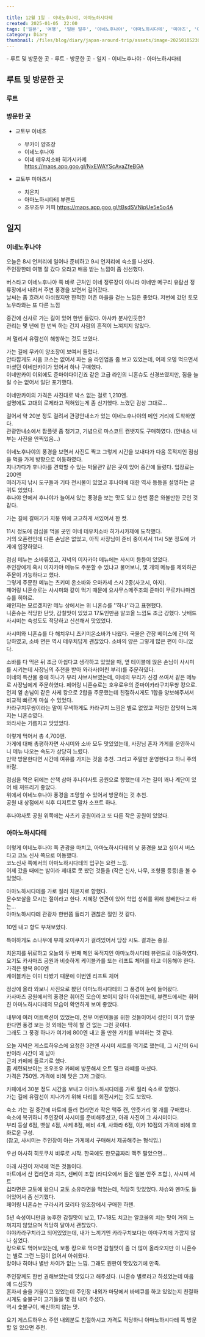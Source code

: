 ```yaml
---  
  
title: 12월 1일 - 이네노후나야, 아마노하시다테  
created: 2025-01-05  22:00
tags: ['일본', '여행', '일본 일주', '이네노후나야', '아마노하시다테', '미야즈', '이네']  
category: Diary  
thumbnail: /files/blog/diary/japan-around-trip/assets/image-20250105230614693.png  
---
```

  
<TableOfContents server:defer> 
- 루트 및 방문한 곳
  - 루트
  - 방문한 곳
- 일지
  - 이네노후나야
  - 아마노하시다테
</TableOfContents>
  
## 루트 및 방문한 곳  
  
### 루트  
  
<ImageLoader src="/files/blog/diary/japan-around-trip/assets/image-20250105051542006.png" alt="image-20250105051542006" />  
  
### 방문한 곳  
  
- 교토부 이네쵸  
  - 무카이 양조장  
  - 이네노후나야  
  - 이네 테우치소바 히가시카제 https://maps.app.goo.gl/NxEWAYScAvaZfeBGA  
  
- 교토부 미야즈시  
  - 치온지  
  - 아마노하시타테 뷰랜드  
  - 조우조우 커피 https://maps.app.goo.gl/tBsdSVNipUe5e5o4A  
  
## 일지  
  
### 이네노후나야  
  
오늘은 8시 언저리에 일어나 준비하고 9시 언저리에 숙소를 나섰다.  
주인장한테 여행 잘 갔다 오라고 배웅 받는 느낌이 좀 신선했다.  
  
버스타고 이네노후나야 쪽 바로 근처인 이네 정류장이 아니라 이네만 메구리 유람선 정류장에서 내려서 주변 풍경을 보면서 걸어갔다.  
날씨는 좀 흐려서 아쉬웠지만 한적한 어촌 마을을 걷는 느낌은 좋았다. 저번에 갔던 토모노우라와는 또 다른 느낌  
<ImageLoader src="/files/blog/diary/japan-around-trip/assets/image-20250105225848219.png" alt="image-20250105225848219" />  
  
<ImageLoader src="/files/blog/diary/japan-around-trip/assets/image-20250105225900314.png" alt="image-20250105225900314" />  
  
중간에 신사로 가는 길이 있어 한번 들렀다. 야사카 분사인듯한?  
관리는 몇 년에 한 번씩 하는 건지 사람의 흔적이 느껴지지 않았다.  
  
<ImageLoader src="/files/blog/diary/japan-around-trip/assets/image-20250105230012889.png" alt="image-20250105230012889" />  
  
<ImageLoader src="/files/blog/diary/japan-around-trip/assets/image-20250105225957123.png" alt="image-20250105225957123" />  
  
저 멀리서 유람선이 해항하는 것도 보였다.  
  
<ImageLoader src="/files/blog/diary/japan-around-trip/assets/image-20250105230205373.png" alt="image-20250105230205373" />  
  
가는 길에 무카이 양조장이 보여서 들렀다.  
안타깝게도 시음 코스는 없어서 파는 술 라인업을 좀 보고 있었는데, 어제 오뎅 먹으면서 마셨던 이네만카이가 있어서 하나 구매했다.  
이네만카이 이외에도 준마이다이긴죠 같은 고급 라인의 니혼슈도 신경쓰였지만, 짐을 늘릴 수는 없어서 일단 포기했다.  
  
<ImageLoader src="/files/blog/diary/japan-around-trip/assets/image-20250105230251284.png" alt="image-20250105230251284" />  
  
이네만카이의 가격은 사진대로 박스 없는 걸로 1,210엔.  
설명에도 고대의 로제라고 적혀있는게 좀 신기했다. 느꼈던 감상 그대로...  
  
<ImageLoader src="/files/blog/diary/japan-around-trip/assets/image-20250105230353633.png" alt="image-20250105230353633" />  
  
걸어서 약 20분 정도 걸려서 관광안내소가 있는 이네노후나야의 메인 거리에 도착하였다.  
관광안내소에서 팜플렛 좀 챙기고, 기념으로 마스코트 캔뱃지도 구매하였다. (안내소 내부는 사진을 안찍었음...)  
  
<ImageLoader src="/files/blog/diary/japan-around-trip/assets/image-20250105230614693.png" alt="image-20250105230614693" />  
  
<ImageLoader src="/files/blog/diary/japan-around-trip/assets/image-20250105230732679.png" alt="image-20250105230732679" />  
  
<ImageLoader src="/files/blog/diary/japan-around-trip/assets/image-20250105230747759.png" alt="image-20250105230747759" />  
  
이네노후나야의 풍경을 보면서 사진도 찍고 그렇게 시간을 보내다가 다음 목적지인 점심을 먹을 가게 방향으로 이동하였다.  
지나가다가 후나야를 견학할 수 있는 박물관? 같은 곳이 있어 중간에 들렀다. 입장료는 200엔  
여러가지 낚시 도구들과 기타 전시물이 있었고 후나야에 대한 역사 등등을 설명하는 글귀도 있었다.  
후나야 안에서 후나야가 늘어서 있는 풍경을 보는 맛도 있고 한번 쯤은 와볼만한 곳인 것 같다.  
  
<ImageLoader src="/files/blog/diary/japan-around-trip/assets/image-20250105231146977.png" alt="image-20250105231146977" />  
  
<ImageLoader src="/files/blog/diary/japan-around-trip/assets/image-20250105231215379.png" alt="image-20250105231215379" />  
  
<ImageLoader src="/files/blog/diary/japan-around-trip/assets/image-20250105231231956.png" alt="image-20250105231231956" />  
  
가는 길에 갈매기가 지붕 위에 고고하게 서있어서 한 컷.  
  
<ImageLoader src="/files/blog/diary/japan-around-trip/assets/image-20250105231256177.png" alt="image-20250105231256177" />  
  
11시 정도에 점심을 먹을 곳인 이네 테우치소바 히가시카제에 도착했다.  
거의 오픈런인데 다른 손님은 없었고, 아직 사장님이 준비 중이셔서 11시 5분 정도에 가게에 입장하였다.  
  
<ImageLoader src="/files/blog/diary/japan-around-trip/assets/image-20250105232328328.png" alt="image-20250105232328328" />  
  
점심 메뉴는 소바류였고, 저녁의 이자카야 메뉴에는 사시미 등등이 있었다.  
주인장에게 혹시 이자카야 메뉴도 주문할 수 있냐고 물어보니, 몇 개의 메뉴를 제외하곤 주문이 가능하다고 했다.  
그렇게 주문한 메뉴는 츠키미 온소바와 오마카세 스시 2종(사고시, 아지).  
페어링 니혼슈로는 사시미와 같이 먹기 때문에 요사무스메주조의 준마이 무로카나마겐슈를 히야로.  
왜인지는 모르겠지만 메뉴 상에서는 위 니혼슈를 ''하나''라고 표현했다.  
니혼슈는 적당한 단맛, 감칠맛이 있었고 17도인만큼 알코올 느낌도 조금 강했다. 낫배드  
사시미는 숙성도도 적당하고 신선해서 맛있었다.  
  
<ImageLoader src="/files/blog/diary/japan-around-trip/assets/image-20250105231807369.png" alt="image-20250105231807369" />  
  
사시미와 니혼슈를 다 해치우니 츠키미온소바가 나왔다. 국물은 간장 베이스에 간이 적당하였고, 소바 면은 역시 테우치답게 괜찮았다. 소바의 양은 그렇게 많은 편이 아니었다.  
  
<ImageLoader src="/files/blog/diary/japan-around-trip/assets/image-20250105232249011.png" alt="image-20250105232249011" />  
  
소바를 다 먹은 뒤 조금 아쉽다고 생각하고 있었을 때, 옆 테이블에 앉은 손님이 사시미를 시키는데 사장님의 추천을 받아 와라사(어린 부리)를 주문하였다.  
이네의 특산물 중에 하나가 부리 샤브사브였는데, 이네의 부리가 신경 쓰여서 같은 메뉴로 사장님에게 주문하였다. 페어링 니혼슈로는 호우료우의 준마이카라구치무쌍 캉으로.  
먼저 옆 손님이 같은 사케 캉으로 2합을 주문했는데 친절하시게도 1합을 양보해주셔서 비교적 빠르게 마실 수 있었다.  
카라구치무쌍이라는 말이 무색하게도 카라구치 느낌은 별로 없었고 적당한 잡맛이 느껴지는 니혼슈였다.  
와라사는 기름지고 맛있었다.  
  
<ImageLoader src="/files/blog/diary/japan-around-trip/assets/image-20250105232419630.png" alt="image-20250105232419630" />  
  
  
이렇게 먹어서 총 4,700엔.  
가게에 대해 총평하자면 사시미와 소바 모두 맛있었는데, 사장님 혼자 가게를 운영하시니 메뉴 나오는 속도가 상당히 느렸다.  
만약 방문한다면 시간에 여유를 가지는 것을 추천. 그리고 주말만 운영한다고 하니 주의 바람.  
  
점심을 먹은 뒤에는 산책 삼아 후나야사토 공원으로 향했는데 가는 길이 꽤나 계단이 있어 배 꺼뜨리기 좋았다.  
위에서 이네노후나야 풍경을 조망할 수 있어서 방문하는 것 추천.  
공원 내 상점에서 식후 디저트로 말차 소프트 하나.  
  
<ImageLoader src="/files/blog/diary/japan-around-trip/assets/image-20250105233047367.png" alt="image-20250105233047367" />  
  
<ImageLoader src="/files/blog/diary/japan-around-trip/assets/image-20250105233104236.png" alt="image-20250105233104236" />  
  
후나야사토 공원 위쪽에는 사츠키 공원이라고 또 다른 작은 공원이 있었다.  
  
<ImageLoader src="/files/blog/diary/japan-around-trip/assets/image-20250105233212190.png" alt="image-20250105233212190" />  
  
### 아마노하시다테  
  
이렇게 이네노후나야 쪽 관광을 마치고, 아마노하시다테의 낮 풍경을 보고 싶어서 버스 타고 코노 신사 쪽으로 이동했다.  
코노신사 쪽에서의 아마노하시다테의 입구는 요런 느낌.  
어제 갔을 때에는 밤이라 제대로 못 봤던 것들을 (작은 신사, 나무, 조형물 등등)을 볼 수 있었다.  
  
<ImageLoader src="/files/blog/diary/japan-around-trip/assets/image-20250105233554458.png" alt="image-20250105233554458" />  
  
<ImageLoader src="/files/blog/diary/japan-around-trip/assets/image-20250105233801168.png" alt="image-20250105233801168" />  
  
<ImageLoader src="/files/blog/diary/japan-around-trip/assets/image-20250105233813925.png" alt="image-20250105233813925" />  
  
<ImageLoader src="/files/blog/diary/japan-around-trip/assets/image-20250105233832143.png" alt="image-20250105233832143" />  
  
<ImageLoader src="/files/blog/diary/japan-around-trip/assets/image-20250105233906276.png" alt="image-20250105233906276" />  
  
아마노하시다테를 가로 질러 치온지로 향했다.  
문수보살을 모시는 절이라고 한다. 지혜랑 연관이 있어 학업 성취를 위해 참배한다고 하는...  
아마노하시다테 관광차 한번쯤 들리기 괜찮은 절인 것 같다.  
  
<ImageLoader src="/files/blog/diary/japan-around-trip/assets/image-20250105233953214.png" alt="image-20250105233953214" />  
  
10엔 내고 향도 부쳐보았다.  
  
<ImageLoader src="/files/blog/diary/japan-around-trip/assets/image-20250105234605851.png" alt="image-20250105234605851" />  
  
<ImageLoader src="/files/blog/diary/japan-around-trip/assets/image-20250105234108346.png" alt="image-20250105234108346" />  
  
특이하게도 소나무에 부채 오미쿠지가 걸려있어서 당장 시도. 결과는 중길.  
  
<ImageLoader src="/files/blog/diary/japan-around-trip/assets/image-20250105234128069.png" alt="image-20250105234128069" />  
  
치온지를 뒤로하고 오늘의 두 번째 메인 목적지인 아마노하시다테 뷰랜드로 이동하였다.  
요기도 카사마츠 공원과 비슷하게 케이블카를 또는 리프트 체어를 타고 이동해야 한다.  가격은 왕복 800엔  
케이블카는 이미 타봤기 때문에 이번엔 리프트 체어  
  
<ImageLoader src="/files/blog/diary/japan-around-trip/assets/image-20250105234823636.png" alt="image-20250105234823636" />  
  
정상에 올라 와보니 사진으로 봤던 아마노하시다테의 그 풍경이 눈에 들어왔다.  
카사마츠 공원에서의 풍경은 휘어진 모습이 보이지 않아 아쉬웠는데, 뷰랜드에서는 휘어진 아마노하시다테의 모습이 확연하게 보여 좋았다.  
  
<ImageLoader src="/files/blog/diary/japan-around-trip/assets/image-20250105235326697.png" alt="image-20250105235326697" />  
  
<ImageLoader src="/files/blog/diary/japan-around-trip/assets/image-20250105235009997.png" alt="image-20250105235009997" />  
  
<ImageLoader src="/files/blog/diary/japan-around-trip/assets/image-20250105235028513.png" alt="image-20250105235028513" />  
  
<ImageLoader src="/files/blog/diary/japan-around-trip/assets/image-20250105235116548.png" alt="image-20250105235116548" />  
  
내부에 여러 어트랙션이 있었는데, 전부 어린이들을 위한 것들이어서 성인이 여기 방문한다면 풍경 보는 것 외에는 딱히 할 건 없는 그런 곳이다.  
그래도 그 풍경 하나가 여기에 800엔 내고 올 만한 가치를 부여하는 것 같다.  
  
<ImageLoader src="/files/blog/diary/japan-around-trip/assets/image-20250105235239787.png" alt="image-20250105235239787" />  
  
오늘 저녁은 게스트하우스에 요청한 3천엔 사시미 세트를 먹기로 했는데, 그 시간이 6시 반이라 시간이 꽤 남아  
근처 카페에 들르기로 했다.  
좀 세련되보이는 조우조우 카페에 방문해서 오트 밀크 라떼를 마셨다.  
가격은 750엔. 가격에 비해 맛은 그저 그랬다.  
  
<ImageLoader src="/files/blog/diary/japan-around-trip/assets/image-20250106000859164.png" alt="image-20250106000859164" />  
  
카페에서 30분 정도 시간을 보내고 아마노하시다테를 가로 질러 숙소로 향했다.  
가는 길에 유람선이 지나가기 위해 다리를 회전시키는 것도 보았다.  
  
<ImageLoader src="/files/blog/diary/japan-around-trip/assets/image-20250106001234395.png" alt="image-20250106001234395" />  
  
숙소 가는 길 중간에 마트에 들러 컵라면과 작은 맥주 캔, 안줏거리 몇 개를 구매했다.  
숙소에 복귀하니 주인장이 사시미를 준비해주셨고, 아래 사진이 그 사시미이다.  
부리 등살 6점, 뱃살 4점, 샤케 8점, 에비 4개, 사와라 6점, 이카 10점의 가격에 비해 호화로운 구성.  
(참고, 사시미는 주인장이 아는 가게에서 구매해서 제공해주는 형식임.)  
  
<ImageLoader src="/files/blog/diary/japan-around-trip/assets/image-20250106001641643.png" alt="image-20250106001641643" />  
  
우선 아사히 히토쿠치 비루로 시작. 한국에도 한모금짜리 맥주 팔았으면...  
  
<ImageLoader src="/files/blog/diary/japan-around-trip/assets/image-20250106001919720.png" alt="image-20250106001919720" />  
  
아래 사진이 저녁에 먹은 것들이다.  
마트에서 산 컵라면과 치즈, 센베이 조합 (라디오에서 들은 일본 안주 조합.), 사시미 세트  
컵라면은 교토에 왔으니 교토 소유라면을 먹었는데, 적당히 맛있었다. 차슈와 멘마도 들어있어서 좀 신기했다.  
페어링 니혼슈는 구라시키 모리타 양조장에서 구매한 하텐.  
  
<ImageLoader src="/files/blog/diary/japan-around-trip/assets/image-20250106002033847.png" alt="image-20250106002033847" />  
  
5년 숙성이니만큼 농후한 감칠맛이 났고, 17~18도 치고는 알코올의 치는 맛이 거의 느껴지지 않았으며 적당히 달아서 괜찮았다.  
야야카라구치라고 되어있었는데, 내가 느끼기엔 카라구치보다는 아마구치에 가깝지 않나 싶었다.  
캉으로도 먹어보았는데, 보통 캉으로 먹으면 감칠맛이 좀 더 많이 올라오지만 이 니혼슈는 별로 그런 느낌이 없어서 아쉬웠다.  
캉이나 히야나 별반 차이가 없는 느낌.  그래도 원판이 맛있었기에 만족.  
  
<ImageLoader src="/files/blog/diary/japan-around-trip/assets/image-20250106002314176.png" alt="image-20250106002314176" />  
  
주인장께도 한번 권해보았는데 맛있다고 해주셨다. (니혼슈 별로라고 하셨었는데 마음에 드신듯?)  
혼자서 술을 기울이고 있었는데 주인장 내외가 마당에서 바베큐를 하고 있었는지 친절하시게도 숯불구이 고기들을 몇 점 내어 주셨다.  
역시 숯불구이, 배신하지 않는 맛.  
  
<ImageLoader src="/files/blog/diary/japan-around-trip/assets/image-20250106002352370.png" alt="image-20250106002352370" />  
  
요기 게스트하우스 주인 내외분도 친절하시고 가격도 적당하니 아마노하시다테 쪽 방문할 일 있으면 추천.  
  
  

